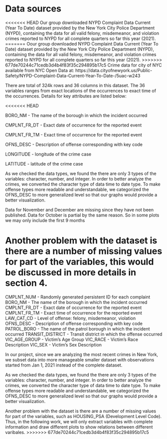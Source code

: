 # Data sources

<<<<<<< HEAD
Our group downloaded NYPD Complaint Data Current (Year To Date) dataset provided by the New York City Police Department (NYPD), containing the data for all valid felony, misdemeanor, and violation crimes reported to NYPD for all complete quarters so far this year (2021). 
=======
Oour group downloaded NYPD Complaint Data Current (Year To Date) dataset provided by the New York City Police Department (NYPD), containing the data for all valid felony, misdemeanor, and violation crimes reported to NYPD for all complete quarters so far this year (2021). 
>>>>>>> 677de70244c71cedb3d4b4f83f35c294895b17c5
Crime data for city of NYC available from NYC Open Data at: https://data.cityofnewyork.us/Public-Safety/NYPD-Complaint-Data-Current-Year-To-Date-/5uac-w243 

There are total of 324k rows and 36 columns in this dataset. The 36 variables ranges from exact locations of the occurrences to exact time of the occurrences. Details for key attributes are listed below:

<<<<<<< HEAD

BORO_NM	- The name of the borough in which the incident occurred

CMPLNT_FR_DT - Exact date of occurrence for the reported event

CMPLNT_FR_TM - Exact time of occurrence for the reported event

OFNS_DESC	- Description of offense corresponding with key code

LONGITUDE - longitude of the crime case

LATITUDE - latitude of the crime case


As we checked the data types, we found the there are only 3 types of the variables: character, number, and integer. In order to better analyze the crimes, we converted the character type of data time to date type. To make offense types more readable and understandable, we categorized the OFNS_DESC to more generalized level so that our graphs would provide a better visualization.

Data for November and December are missing since they have not been published. Data for October is partial by the same reason. So in some plots we may only include the first 9 months

Another problem with the dataset is there are a number of missing values for part of the variables, this would be discussed in more details in section 4. 
=======
CMPLNT_NUM - Randomly generated persistent ID for each complaint
BORO_NM	- The name of the borough in which the incident occurred
CMPLNT_FR_DT - Exact date of occurrence for the reported event
CMPLNT_FR_TM - Exact time of occurrence for the reported event
LAW_CAT_CD - Level of offense: felony, misdemeanor, violation
OFNS_DESC	- Description of offense corresponding with key code
PATROL_BORO - The name of the patrol borough in which the incident occurred
TRANSIT_DISTRICT - Transit district in which the offense occurred
VIC_AGE_GROUP	- Victim’s Age Group
VIC_RACE - Victim’s Race Description
VIC_SEX	- Victim’s Sex Description

In our project, since we are analyzing the most recent crimes in New York, we subset data into more manageable smaller dataset with observations started from Jan 1, 2021 instead of the complete dataset. 

As we checked the data types, we found the there are only 3 types of the variables: character, number, and integer. In order to better analyze the crimes, we converted the character type of data time to date type. To make offense types more readable and understandable, we categorized the OFNS_DESC to more generalized level so that our graphs would provide a better visualization.

Another problem with the dataset is there are a number of missing values for part of the variables, such as HOUSING_PSA (Development Level Code). Thus, in the following work, we will only extract variables with complete information and draw different plots to show relations between different varibales. 
>>>>>>> 677de70244c71cedb3d4b4f83f35c294895b17c5
